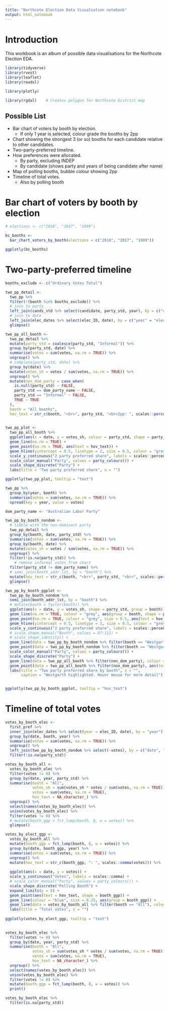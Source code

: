 ```yaml
---
title: "Northcote Election Data Visualsation notebook"
output: html_notebook
---
```


# Introduction
This workbook is an album of possible data visualisations for the Northcote Election EDA.

```r
library(tidyverse)
library(rvest)
library(leaflet)
library(readxl)

library(plotly)

library(rgdal)    # Creates polygon for Northcote District map
```


## Possible List  
- Bar chart of voters by booth by election.  
  - If only 1 year is selected, colour grade the booths by 2pp
- Chart showing the strongest 3 (or so) booths for each candidate relative to other candidates.
- Two-party-preferred timeline.  
- How preferences were allocated.  
  - By party, excluding INDEP
  - By candidate (shows party and years of being candidate after name)
- Map of polling booths, bubble colour showing 2pp
- Timeline of total votes.
  - Also by polling booth


# Bar chart of voters by booth by election

```r
# elections <- c("2018", "2017", "1999")

bc_booths <-
  bar_chart_voters_by_booth(elections = c("2018", "2017", "1999"))

ggplotly(bc_booths)

```

# Two-party-preferred timeline

```r
booths_exclude <- c("Ordinary Votes Total")

two_pp_detail <- 
  two_pp %>% 
  filter(!(booth %in% booths_exclude)) %>% 
  # join to party
  left_join(cands_std %>% select(candidate, party_std, year), by = c("candidate", "year")) %>% 
  # join to date
  left_join(elec_dates %>% select(elec_ID, date), by = c("year" = "elec_ID")) %>% 
  glimpse()

```

```r
two_pp_all_booth <-
  two_pp_detail %>% 
  mutate(party_std = coalesce(party_std, "Informal")) %>% 
  group_by(party_std, date) %>% 
  summarise(votes = sum(votes, na.rm = TRUE)) %>% 
  ungroup() %>% 
  # complete(party_std, date) %>% 
  group_by(date) %>% 
  mutate(votes_sh = votes / sum(votes, na.rm = TRUE)) %>% 
  ungroup() %>% 
  mutate(non_dom_party = case_when(
    is.null(party_std) ~ FALSE,
    party_std == dom_party_name ~ FALSE,
    party_std == "Informal" ~ FALSE,
    TRUE ~ TRUE
  ),
  booth = "All booths",
  hov_text = str_c(booth, "<br>", party_std, "<br>2pp: ", scales::percent(votes_sh)))

  
two_pp_plot <- 
  two_pp_all_booth %>% 
  ggplot(aes(x = date, y = votes_sh, colour = party_std, shape = party_std)) +
  geom_line(na.rm = TRUE) +
  geom_point(na.rm = TRUE, aes(text = hov_text)) +
  geom_hline(yintercept = 0.5, linetype = 2, size = 0.5, colour = "grey") +
  scale_y_continuous("2 party preferred share", labels = scales::percent) +
  scale_color_manual("Party", values = party_colours()) +
  scale_shape_discrete("Party") +
  labs(title = "Two party preferred share", x = "")

ggplotly(two_pp_plot, tooltip = "text")

```

```r
two_pp %>% 
  group_by(year, booth) %>% 
  summarise(votes = sum(votes, na.rm = TRUE)) %>% 
  spread(key = year, value = votes)
```

```r
dom_party_name <- "Australian Labor Party"

two_pp_by_booth_nondom <-
  # tibble with the non-dominant party
  two_pp_detail %>% 
  group_by(booth, date, party_std) %>% 
  summarise(votes = sum(votes, na.rm = TRUE)) %>% 
  group_by(booth, date) %>% 
  mutate(votes_sh = votes / sum(votes, na.rm = TRUE)) %>% 
  ungroup() %>% 
  filter(!is.na(party_std)) %>% 
    # remove informal votes from chart
  filter(party_std != dom_party_name) %>% 
  # semi_join(booth_addr_lst, by = "booth") %>% 
  mutate(hov_text = str_c(booth, "<br>", party_std, "<br>", scales::percent(votes_sh))) %>%
  glimpse()
```

```r

two_pp_by_booth_ggplot <-
  two_pp_by_booth_nondom %>% 
  semi_join(booth_addr_lst, by = "booth") %>% 
  # mutate(booth = factor(booth)) %>% 
  ggplot(aes(x = date, y = votes_sh, shape = party_std, group = booth)) +
  geom_line(na.rm = TRUE, colour = "grey", aes(group = booth, shape = party_std)) +
  geom_point(na.rm = TRUE, colour = "grey", size = 0.5, aes(text = hov_text)) +
  geom_hline(yintercept = 0.5, linetype = 2, size = 0.5, colour = "grey") +
  scale_y_continuous("2 party preferred share", labels = scales::percent) +
  # scale_shape_manual("Booth", values = 97:111) +
  # scale_shape_identity() +
  geom_line(data = two_pp_by_booth_nondom %>% filter(booth == "Westgarth"), colour = "black") +
  geom_point(data = two_pp_by_booth_nondom %>% filter(booth == "Westgarth"), aes(text = hov_text, colour = party_std)) +
  scale_color_manual("Party", values = party_colours()) +
  scale_shape_discrete("Party") +
  geom_line(data = two_pp_all_booth %>% filter(non_dom_party), colour = "blue") +
  geom_point(data = two_pp_all_booth %>% filter(non_dom_party), aes(text = hov_text, colour = party_std)) +
  labs(title = "Two party preferred share by booth", x = "",
       caption = "Westgarth highlighted. Hover mouse for more detail")


ggplotly(two_pp_by_booth_ggplot, tooltip = "hov_text")
```

# Timeline of total votes

```r
votes_by_booth_elec <- 
  first_pref %>% 
  inner_join(elec_dates %>% select(year = elec_ID, date), by = "year") %>% 
  group_by(date, booth, year) %>% 
  summarise(votes = sum(votes, na.rm = TRUE)) %>% 
  ungroup() %>% 
  left_join(two_pp_by_booth_nondom %>% select(-votes), by = c("date", "booth")) %>% 
  filter(!is.na(party_std)) 

votes_by_booth_all <-
  votes_by_booth_elec %>% 
  filter(votes != 0) %>% 
  group_by(date, year, party_std) %>% 
  summarise(booth = "All",
            votes_sh = sum(votes_sh * votes / sum(votes, na.rm = TRUE)),
            votes = sum(votes, na.rm = TRUE),
            hov_text = NA_character_) %>% 
  ungroup() %>% 
  select(names(votes_by_booth_elec)) %>% 
  union(votes_by_booth_elec) %>% 
  filter(votes != 0) %>% 
  # mutate(booth_ggp = fct_lump(booth, 8, w = votes)) %>% 
  glimpse()
```
```r
votes_by_elect_ggp <-
  votes_by_booth_all %>% 
  mutate(booth_ggp = fct_lump(booth, 8, w = votes)) %>% 
  group_by(date, booth_ggp, year) %>% 
  summarise(votes = sum(votes, na.rm = TRUE)) %>% 
  ungroup() %>% 
  mutate(hov_text = str_c(booth_ggp, ": ", scales::comma(votes))) %>% 
  
  ggplot(aes(x = date, y = votes)) +
  scale_y_continuous("Votes", labels = scales::comma) +
  # scale_color_manual("Party", values = party_colours()) +
  scale_shape_discrete("Polling Booth") +
  expand_limits(y = 0) +
  geom_point(aes(text = hov_text, shape = booth_ggp)) +
  geom_line(colour = "blue", size = 0.25, aes(group = booth_ggp)) +
  geom_line(data = votes_by_booth_all %>% filter(booth == "All"), colour = "red", size = 0.5) +
  labs(title = "Total votes", x = "")
  
ggplotly(votes_by_elect_ggp, tooltip = "text")
  
```
```r
votes_by_booth_elec %>% 
  filter(votes != 0) %>% 
  group_by(date, year, party_std) %>% 
  summarise(booth = "All",
            votes_sh = sum(votes_sh * votes / sum(votes, na.rm = TRUE)),
            votes = sum(votes, na.rm = TRUE),
            hov_text = NA_character_) %>% 
  ungroup() %>% 
  select(names(votes_by_booth_elec)) %>% 
  union(votes_by_booth_elec) %>% 
  filter(votes != 0) %>% 
  mutate(booth_ggp = fct_lump(booth, 8, w = votes)) %>% 
  print()
```
```r
votes_by_booth_elec %>% 
  filter(is.na(party_std))
```

